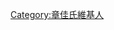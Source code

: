 {{Userbox
  |border-c = #000000
  |border-s = 1
  |info-s   = 9
  |info-c   = #c0c0c0
  |info-fc  = #000000
  |info     = 這個用戶姓章佳。
  |id      =[[File:Janggiya.png|35px]]
  |id-c     = #ffffff
  |id-s     = 16
  |id-fc    = #000000

}}

[[Category:章佳氏維基人]]